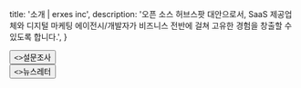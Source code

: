 
  title: '소개 | erxes inc',
  description:
    '오픈 소스 허브스팟 대안으로서, SaaS 제공업체와 디지털 마케팅 에이전시/개발자가 비즈니스 전반에 걸쳐 고유한 경험을 창출할 수 있도록 합니다.',
}

<HeroPattern />

<div className="not-prose center mb-2 mt-5 flex gap-1">
  <Button href="/requirement/customer/marketing/survey" arrow="right" style={{ height: '40px', width: '320px', background: '#4c1d95', padding: '7px', margin: '38px 3px 0 3px'}}>
    <>설문조사</>
  </Button>
</div>

<div className="not-prose center mb-2 mt-5 flex gap-1">
  <Button href="/requirement/customer/marketing/newsletter" arrow="right" style={{ height: '40px', width: '320px', background: '#4c1d95', padding: '7px', margin: '0' }}>
    <>뉴스레터</>
  </Button>
</div>
